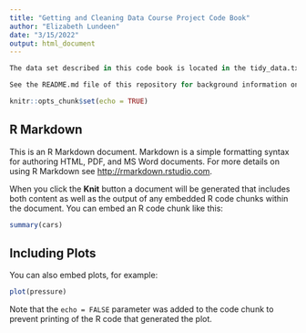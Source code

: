 ```yaml
---
title: "Getting and Cleaning Data Course Project Code Book"
author: "Elizabeth Lundeen"
date: "3/15/2022"
output: html_document
---
```

```r
The data set described in this code book is located in the tidy_data.txt file of this repository.

See the README.md file of this repository for background information on this data set.
```

```r
knitr::opts_chunk$set(echo = TRUE)
```

## R Markdown

This is an R Markdown document. Markdown is a simple formatting syntax for authoring HTML, PDF, and MS Word documents. For more details on using R Markdown see <http://rmarkdown.rstudio.com>.

When you click the **Knit** button a document will be generated that includes both content as well as the output of any embedded R code chunks within the document. You can embed an R code chunk like this:

```r
summary(cars)
```

## Including Plots

You can also embed plots, for example:

```r
plot(pressure)
```

Note that the `echo = FALSE` parameter was added to the code chunk to prevent printing of the R code that generated the plot.

